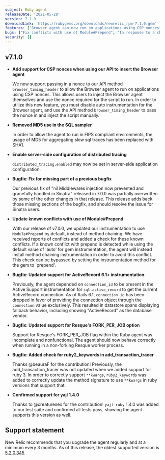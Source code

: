 ```yaml
---
subject: Ruby agent
releaseDate: '2021-05-28'
version: 7.1.0
downloadLink: 'https://rubygems.org/downloads/newrelic_rpm-7.1.0.gem'
features: ["Browser agent can now run on applications using CSP nonces", "Distributed tracing may now be set in server-side application configuration", "Allow the agent to run in FIPS compliant environments"]
bugs: ["Fix conflicts with use of Module#Prepend", "In response to a change in the Rails codebase, we've updated our ActiveRecord 6.1+ instrumentation for spans to continue displaying as expected", "Fix nil Middlewares injection error for Sinatra", "Fix agent support when running in a non-forking Resque worker process", "Fix support for the use of **kwargs in Ruby 3+"]
security: []
---
```


## v7.1.0

* **Add support for CSP nonces when using our API to insert the Browser agent**

  We now support passing in a nonce to our API method `browser_timing_header` to allow the Browser agent to run on applications using CSP nonces. This allows users to inject the Browser agent themselves and use the nonce required for the script to run. In order to utilize this new feature, you must disable auto instrumentation for the Browser agent, and use the API method `browser_timing_header` to pass the nonce in and inject the script manually.

* **Removed MD5 use in the SQL sampler**

  In order to allow the agent to run in FIPS compliant environments, the usage of MD5 for aggregating slow sql traces has been replaced with SHA1.

* **Enable server-side configuration of distributed tracing**

  `distributed_tracing.enabled` may now be set in server-side application configuration.

* **Bugfix: Fix for missing part of a previous bugfix**

  Our previous fix of "nil Middlewares injection now prevented and gracefully handled in Sinatra" released in 7.0.0 was partially overwritten by some of the other changes in that release. This release adds back those missing sections of the bugfix, and should resolve the issue for Sinatra users.

* **Update known conflicts with use of Module#Prepend**

  With our release of v7.0.0, we updated our instrumentation to use `Module#Prepend` by default, instead of method chaining. We have received reports of conflicts and added a check for these known conflicts. If a known conflict with prepend is detected while using the default value of 'auto' for gem instrumentation, the agent will instead install method chaining instrumentation in order to avoid this conflict. This check can be bypassed by setting the instrumentation method for the gem to 'prepend'.

* **Bugfix: Updated support for ActiveRecord 6.1+ instrumentation**

  Previously, the agent depended on `connection_id` to be present in the Active Support instrumentation for `sql.active_record`
  to get the current ActiveRecord connection. As of Rails 6.1, `connection_id` has been dropped in favor of providing the connection
  object through the `connection` value exclusively. This resulted in datastore spans displaying fallback behavior, including showing
  "ActiveRecord" as the database vendor.

* **Bugfix: Updated support for Resque's FORK_PER_JOB option**

  Support for Resque's FORK_PER_JOB flag within the Ruby agent was incomplete and nonfunctional. The agent should now behave
  correctly when running in a non-forking Resque worker process.

* **Bugfix: Added check for ruby2_keywords in add_transaction_tracer**

  Thanks @beauraF for the contribution! Previously, the add_transaction_tracer was not updated when we added support for ruby 3. In order to correctly support `**kwargs`,  `ruby2_keywords` was added to correctly update the method signature to use `**kwargs` in ruby versions that support that.

* **Confirmed support for yajl 1.4.0**

  Thanks to @creaturenex for the contribution! `yajl-ruby` 1.4.0 was added to our test suite and confirmed all tests pass, showing the agent supports this version as well.

## Support statement

New Relic recommends that you upgrade the agent regularly and at a minimum every 3 months. As of this release, the oldest supported version is [5.2.0.345](https://docs.newrelic.com/docs/release-notes/agent-release-notes/ruby-release-notes/ruby-agent-520345).
